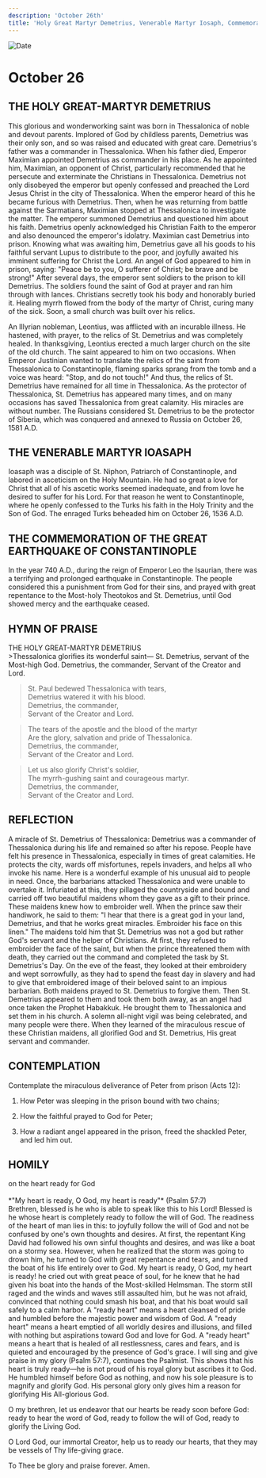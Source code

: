 ```yaml
---
description: 'October 26th'
title: 'Holy Great Martyr Demetrius, Venerable Martyr Iosaph, Commemoration of the Great Earthquake of Constantinople'
---
```


<CustomPaginator />
<RunningHead />

<Image src="/title-imprint.png" height={68} width={50} alt="Date" className="title-imprint"/>

# <div id="date">October <Image className="four-dot" src="/four-dot.png" height={15} width={15} alt="" />26</div>

## THE HOLY GREAT-MARTYR DEMETRIUS

This glorious and wonderworking saint was born in Thessalonica of noble and devout parents. Implored of God by childless parents, Demetrius was their only son, and so was raised and educated with great care. Demetrius's father was a commander in Thessalonica. When his father died, Emperor Maximian appointed Demetrius as commander in his place. As he appointed him, Maximian, an opponent of Christ, particularly recommended that he persecute and exterminate the Christians in Thessalonica. Demetrius not only disobeyed the emperor but openly confessed and preached the Lord Jesus Christ in the city of Thessalonica. When the emperor heard of this he became furious with Demetrius. Then, when he was returning from battle against the Sarmatians, Maximian stopped at Thessalonica to investigate the matter. The emperor summoned Demetrius and questioned him about his faith. Demetrius openly acknowledged his Christian Faith to the emperor and also denounced the emperor's idolatry. Maximian cast Demetrius into prison. Knowing what was awaiting him, Demetrius gave all his goods to his faithful servant Lupus to distribute to the poor, and joyfully awaited his imminent suffering for Christ the Lord. An angel of God appeared to him in prison, saying: "Peace be to you, O sufferer of Christ; be brave and be strong!" After several days, the emperor sent soldiers to the prison to kill Demetrius. The soldiers found the saint of God at prayer and ran him through with lances. Christians secretly took his body and honorably buried it. Healing myrrh flowed from the body of the martyr of Christ, curing many of the sick. Soon, a small church was built over his relics.

An Illyrian nobleman, Leontius, was afflicted with an incurable illness. He hastened, with prayer, to the relics of St. Demetrius and was completely healed. In thanksgiving, Leontius erected a much larger church on the site of the old church. The saint appeared to him on two occasions. When Emperor Justinian wanted to translate the relics of the saint from Thessalonica to Constantinople, flaming sparks sprang from the tomb and a voice was heard: "Stop, and do not touch!" And thus, the relics of St. Demetrius have remained for all time in Thessalonica. As the protector of Thessalonica, St. Demetrius has appeared many times, and on many occasions has saved Thessalonica from great calamity. His miracles are without number. The Russians considered St. Demetrius to be the protector of Siberia, which was conquered and annexed to Russia on October 26, 1581 A.D.

## THE VENERABLE MARTYR IOASAPH

Ioasaph was a disciple of St. Niphon, Patriarch of Constantinople, and labored in asceticism on the Holy Mountain. He had so great a love for Christ that all of his ascetic works seemed inadequate, and from love he desired to suffer for his Lord. For that reason he went to Constantinople, where he openly confessed to the Turks his faith in the Holy Trinity and the Son of God. The enraged Turks beheaded him on October 26, 1536 A.D.

## THE COMMEMORATION OF THE GREAT EARTHQUAKE OF CONSTANTINOPLE

In the year 740 A.D., during the reign of Emperor Leo the Isaurian, there was a terrifying and prolonged earthquake in Constantinople. The people considered this a punishment from God for their sins, and prayed with great repentance to the Most-holy Theotokos and St. Demetrius, until God showed mercy and the earthquake ceased.


## HYMN OF PRAISE
<div style={{textAlign:'center', color:'crimson', fontWeight:'bold'}}>
THE HOLY GREAT-MARTYR DEMETRIUS
</div>
>Thessalonica glorifies its wonderful saint—  
St. Demetrius, servant of the Most-high God.  
Demetrius, the commander,  
Servant of the Creator and Lord.  
  
>St. Paul bedewed Thessalonica with tears,  
Demetrius watered it with his blood.  
Demetrius, the commander,  
Servant of the Creator and Lord.  
  
>The tears of the apostle and the blood of the martyr  
Are the glory, salvation and pride of Thessalonica.  
Demetrius, the commander,  
Servant of the Creator and Lord.  
  
>Let us also glorify Christ's soldier,  
The myrrh-gushing saint and courageous martyr.  
Demetrius, the commander,  
Servant of the Creator and Lord.  


## REFLECTION

A miracle of St. Demetrius of Thessalonica: Demetrius was a commander of Thessalonica during his life and remained so after his repose. People have felt his presence in Thessalonica, especially in times of great calamities. He protects the city, wards off misfortunes, repels invaders, and helps all who invoke his name. Here is a wonderful example of his unusual aid to people in need. Once, the barbarians attacked Thessalonica and were unable to overtake it. Infuriated at this, they pillaged the countryside and bound and carried off two beautiful maidens whom they gave as a gift to their prince. These maidens knew how to embroider well. When the prince saw their handiwork, he said to them: "I hear that there is a great god in your land, Demetrius, and that he works great miracles. Embroider his face on this linen." The maidens told him that St. Demetrius was not a god but rather God's servant and the helper of Christians. At first, they refused to embroider the face of the saint, but when the prince threatened them with death, they carried out the command and completed the task by St. Demetrius's Day. On the eve of the feast, they looked at their embroidery and wept sorrowfully, as they had to spend the feast day in slavery and had to give that embroidered image of their beloved saint to an impious barbarian. Both maidens prayed to St. Demetrius to forgive them. Then St. Demetrius appeared to them and took them both away, as an angel had once taken the Prophet Habakkuk. He brought them to Thessalonica and set them in his church. A solemn all-night vigil was being celebrated, and many people were there. When they learned of the miraculous rescue of these Christian maidens, all glorified God and St. Demetrius, His great servant and commander.


## CONTEMPLATION

Contemplate the miraculous deliverance of Peter from prison (Acts 12):

1. How Peter was sleeping in the prison bound with two chains;

2. How the faithful prayed to God for Peter;

3. How a radiant angel appeared in the prison, freed the shackled Peter, and led him out.



## HOMILY
<div style={{textAlign:'center', color:'crimson', fontWeight:'bold'}}>
on the heart ready for God
</div>
<br />
<div style={{textAlign:'right'}}>
*"My heart is ready, O God, my heart is ready"* (Psalm 57:7)
</div>
Brethren, blessed is he who is able to speak like this to his Lord! Blessed is he whose heart is completely ready to follow the will of God. The readiness of the heart of man lies in this: to joyfully follow the will of God and not be confused by one's own thoughts and desires. At first, the repentant King David had followed his own sinful thoughts and desires, and was like a boat on a stormy sea. However, when he realized that the storm was going to drown him, he turned to God with great repentance and tears, and turned the boat of his life entirely over to God. My heart is ready, O God, my heart is ready! he cried out with great peace of soul, for he knew that he had given his boat into the hands of the Most-skilled Helmsman. The storm still raged and the winds and waves still assaulted him, but he was not afraid, convinced that nothing could smash his boat, and that his boat would sail safely to a calm harbor. A "ready heart" means a heart cleansed of pride and humbled before the majestic power and wisdom of God. A "ready heart" means a heart emptied of all worldly desires and illusions, and filled with nothing but aspirations toward God and love for God. A "ready heart" means a heart that is healed of all restlessness, cares and fears, and is quieted and encouraged by the presence of God's grace. I will sing and give praise in my glory (Psalm 57:7), continues the Psalmist. This shows that his heart is truly ready—he is not proud of his royal glory but ascribes it to God. He humbled himself before God as nothing, and now his sole pleasure is to magnify and glorify God. His personal glory only gives him a reason for glorifying His All-glorious God.

O my brethren, let us endeavor that our hearts be ready soon before God: ready to hear the word of God, ready to follow the will of God, ready to glorify the Living God.

O Lord God, our immortal Creator, help us to ready our hearts, that they may be vessels of Thy life-giving grace.

To Thee be glory and praise forever. Amen.